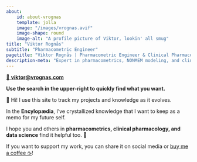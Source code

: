 ```yaml
---
about:
    id: about-vrognas
    template: jolla
    image: "/images/vrognas.avif"
    image-shape: round
    image-alt: "A profile picture of Viktor, lookin' all smug"
title: "Viktor Rognås"
subtitle: "Pharmacometric Engineer"
pagetitle: "Viktor Rognås | Pharmacometric Engineer & Clinical Pharmacology Expert"
description-meta: "Expert in pharmacometrics, NONMEM modeling, and clinical pharmacology. PhD student at Uppsala University specializing in population PK/PD models, antimicrobial resistance research, and regulatory science."
---
```


[📩 **viktor@vrognas.com**](mailto:viktor@vrognas.com)

**Use the <span class="red-underline">search in the upper-right</span> to quickly find what you want.**

👋 Hi! I use this site to track my projects and knowledge as it evolves.

In the **Encylopædia**, I've crystallized knowledge that I want to keep as a memo for my future self.

I hope you and others in **pharmacometrics, clinical pharmacology, and data science** find it helpful too.
💚

If you want to support my work, you can share it on social media or [buy me a coffee ☕️](https://buymeacoffee.com/vrognas)!

